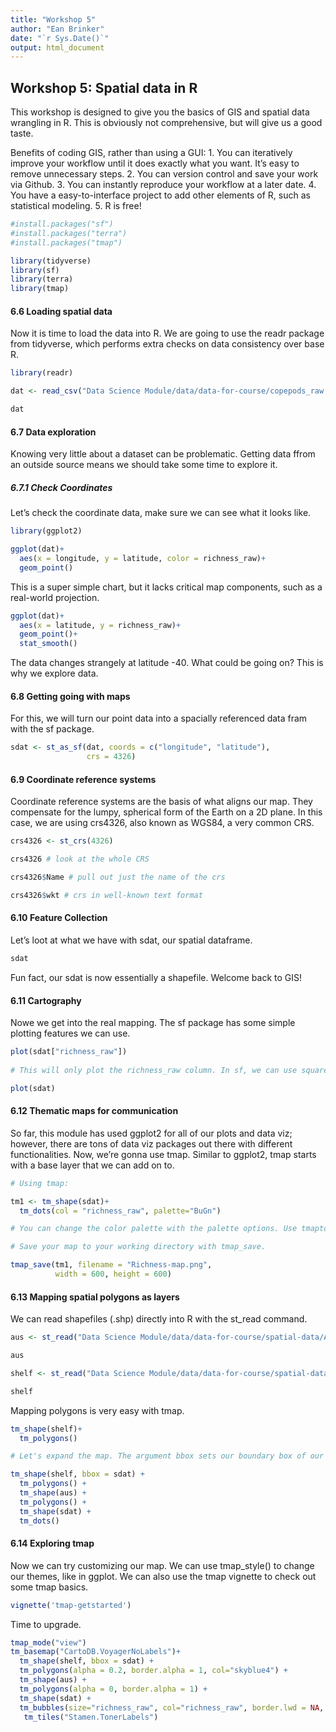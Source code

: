 ```yaml
---
title: "Workshop 5"
author: "Ean Brinker"
date: "`r Sys.Date()`"
output: html_document
---
```


## Workshop 5: Spatial data in R

This workshop is designed to give you the basics of GIS and spatial data wrangling in R. This is obviously not comprehensive, but will give us a good taste.

Benefits of coding GIS, rather than using a GUI:
1. You can iteratively improve your workflow until it does exactly what you want. It's easy to remove unnecessary steps.
2. You can version control and save your work via Github.
3. You can instantly reproduce your workflow at a later date.
4. You have a easy-to-interface project to add other elements of R, such as statistical modeling.
5. R is free!

```r
#install.packages("sf")
#install.packages("terra")
#install.packages("tmap")

library(tidyverse)
library(sf)
library(terra)
library(tmap)

```

#### 6.6 Loading spatial data

Now it is time to load the data into R. We are going to use the readr package from tidyverse, which performs extra checks on data consistency over base R.
```r
library(readr)

dat <- read_csv("Data Science Module/data/data-for-course/copepods_raw.csv")

dat
```

#### 6.7 Data exploration

Knowing very little about a dataset can be problematic. Getting data ffrom an outside source means we should take some time to explore it.

##### 6.7.1 Check Coordinates

Let's check the coordinate data, make sure we can see what it looks like.
```r
library(ggplot2)

ggplot(dat)+
  aes(x = longitude, y = latitude, color = richness_raw)+
  geom_point()

```

This is a super simple chart, but it lacks critical map components, such as a real-world projection.

```r
ggplot(dat)+
  aes(x = latitude, y = richness_raw)+
  geom_point()+
  stat_smooth()

```
The data changes strangely at latitude -40. What could be going on? This is why we explore data. 

#### 6.8 Getting going with maps

For this, we will turn our point data into a spacially referenced data fram with the sf package.
```r
sdat <- st_as_sf(dat, coords = c("longitude", "latitude"), 
                 crs = 4326)
```

#### 6.9 Coordinate reference systems

Coordinate reference systems are the basis of what aligns our map. They compensate for the lumpy, spherical form of the Earth on a 2D plane. In this case, we are using crs4326, also known as WGS84, a very common CRS.
```r
crs4326 <- st_crs(4326)

crs4326 # look at the whole CRS

crs4326$Name # pull out just the name of the crs

crs4326$wkt # crs in well-known text format
```

#### 6.10 Feature Collection

Let's loot at what we have with sdat, our spatial dataframe.
```r
sdat
```
Fun fact, our sdat is now essentially a shapefile. Welcome back to GIS!

#### 6.11 Cartography

Nowe we get into the real mapping. The sf package has some simple plotting features we can use.
```r
plot(sdat["richness_raw"])
 
# This will only plot the richness_raw column. In sf, we can use square brackets to select a single column, rather than plotting everytthing at once.

plot(sdat)

```

#### 6.12 Thematic maps for communication

So far, this module has used ggplot2 for all of our plots and data viz; however, there are tons of data viz packages out there with different functionalities. Now, we're gonna use tmap. Similar to ggplot2, tmap starts with a base layer that we can add on to.
```r
# Using tmap:

tm1 <- tm_shape(sdat)+
  tm_dots(col = "richness_raw", palette="BuGn")

# You can change the color palette with the palette options. Use tmaptools::palette_explorer() to see your options.

# Save your map to your working directory with tmap_save.

tmap_save(tm1, filename = "Richness-map.png", 
          width = 600, height = 600)

```

#### 6.13 Mapping spatial polygons as layers

We can read shapefiles (.shp) directly into R with the st_read command.
```r
aus <- st_read("Data Science Module/data/data-for-course/spatial-data/Aussie/Aussie.shp")

aus

shelf <- st_read("Data Science Module/data/data-for-course/spatial-data/aus_shelf/aus_shelf.shp")

shelf

```

Mapping polygons is very easy with tmap.
```r
tm_shape(shelf)+
  tm_polygons()

# Let's expand the map. The argument bbox sets our boundary box of our map. In this case, we'll set it to the limit of our data.

tm_shape(shelf, bbox = sdat) + 
  tm_polygons() +
  tm_shape(aus) + 
  tm_polygons() + 
  tm_shape(sdat) + 
  tm_dots()

```

#### 6.14 Exploring tmap

Now we can try customizing our map. We can use tmap_style() to change our themes, like in ggplot. We can also use the tmap vignette to check out some tmap basics.
```r
vignette('tmap-getstarted')
```

Time to upgrade.
```r
tmap_mode("view")
tm_basemap("CartoDB.VoyagerNoLabels")+
  tm_shape(shelf, bbox = sdat) + 
  tm_polygons(alpha = 0.2, border.alpha = 1, col="skyblue4") +
  tm_shape(aus) + 
  tm_polygons(alpha = 0, border.alpha = 1) + 
  tm_shape(sdat) + 
  tm_bubbles(size="richness_raw", col="richness_raw", border.lwd = NA, palette="plasma")+
   tm_tiles("Stamen.TonerLabels")
```



